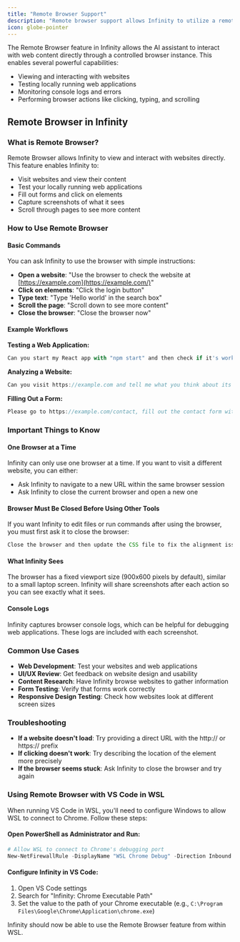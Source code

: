 ```yaml
---
title: "Remote Browser Support"
description: "Remote browser support allows Infinity to utilize a remote Chrome instance, leveraging authentication tokens and session cookies relevant to certain web development test cases."
icon: globe-pointer
---
```


The Remote Browser feature in Infinity allows the AI assistant to interact with web content directly through a controlled browser instance. This enables several powerful capabilities:

-   Viewing and interacting with websites
-   Testing locally running web applications
-   Monitoring console logs and errors
-   Performing browser actions like clicking, typing, and scrolling

## Remote Browser in Infinity

### What is Remote Browser?

Remote Browser allows Infinity to view and interact with websites directly. This feature enables Infinity to:

-   Visit websites and view their content
-   Test your locally running web applications
-   Fill out forms and click on elements
-   Capture screenshots of what it sees
-   Scroll through pages to see more content

### How to Use Remote Browser

#### Basic Commands

You can ask Infinity to use the browser with simple instructions:

-   **Open a website**: "Use the browser to check the website at [https://example.com](https://example.com/)"
-   **Click on elements**: "Click the login button"
-   **Type text**: "Type 'Hello world' in the search box"
-   **Scroll the page**: "Scroll down to see more content"
-   **Close the browser**: "Close the browser now"

#### Example Workflows

**Testing a Web Application:**

```javascript
Can you start my React app with "npm start" and then check if it's working properly at http://localhost:3000?
```

**Analyzing a Website:**

```javascript
Can you visit https://example.com and tell me what you think about its design and layout?
```

**Filling Out a Form:**

```javascript
Please go to https://example.com/contact, fill out the contact form with some test data, and submit it.
```

### Important Things to Know

#### One Browser at a Time

Infinity can only use one browser at a time. If you want to visit a different website, you can either:

-   Ask Infinity to navigate to a new URL within the same browser session
-   Ask Infinity to close the current browser and open a new one

#### Browser Must Be Closed Before Using Other Tools

If you want Infinity to edit files or run commands after using the browser, you must first ask it to close the browser:

```javascript
Close the browser and then update the CSS file to fix the alignment issue we saw.
```

#### What Infinity Sees

The browser has a fixed viewport size (900x600 pixels by default), similar to a small laptop screen. Infinity will share screenshots after each action so you can see exactly what it sees.

#### Console Logs

Infinity captures browser console logs, which can be helpful for debugging web applications. These logs are included with each screenshot.

### Common Use Cases

-   **Web Development**: Test your websites and web applications
-   **UI/UX Review**: Get feedback on website design and usability
-   **Content Research**: Have Infinity browse websites to gather information
-   **Form Testing**: Verify that forms work correctly
-   **Responsive Design Testing**: Check how websites look at different screen sizes

### Troubleshooting

-   **If a website doesn't load**: Try providing a direct URL with the http:// or https:// prefix
-   **If clicking doesn't work**: Try describing the location of the element more precisely
-   **If the browser seems stuck**: Ask Infinity to close the browser and try again

### Using Remote Browser with VS Code in WSL

When running VS Code in WSL, you'll need to configure Windows to allow WSL to connect to Chrome. Follow these steps:

#### Open PowerShell as Administrator and Run:

```powershell
# Allow WSL to connect to Chrome's debugging port
New-NetFirewallRule -DisplayName "WSL Chrome Debug" -Direction Inbound -LocalPort 9222 -Protocol TCP -Action Allow
```

#### Configure Infinity in VS Code:

1. Open VS Code settings
2. Search for "Infinity: Chrome Executable Path"
3. Set the value to the path of your Chrome executable (e.g., `C:\Program Files\Google\Chrome\Application\chrome.exe`)

Infinity should now be able to use the Remote Browser feature from within WSL.
